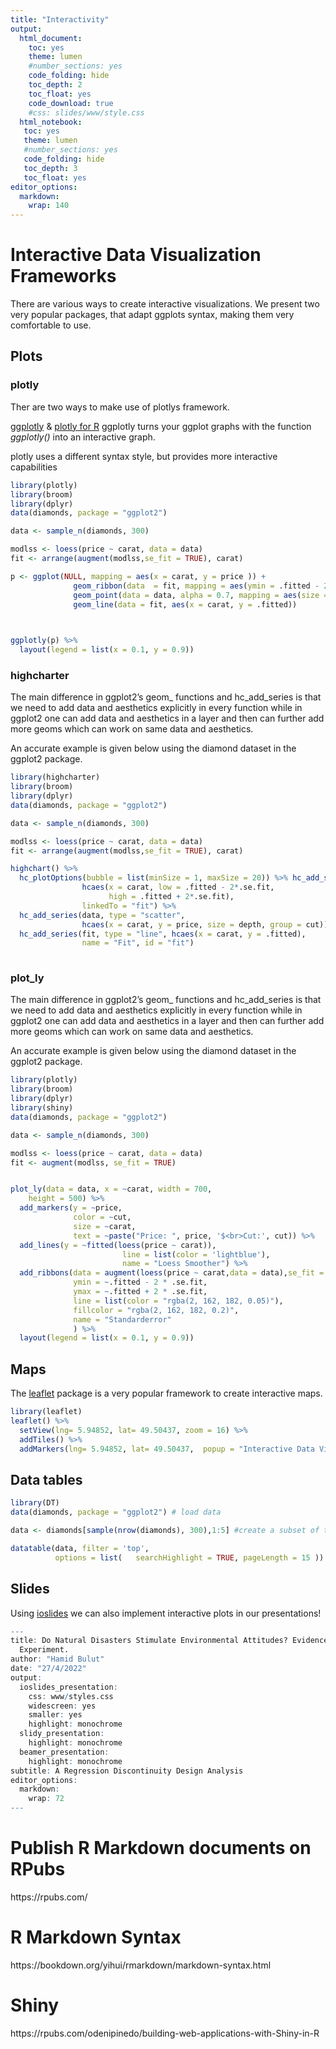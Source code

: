 ```yaml
---
title: "Interactivity"
output:
  html_document:
    toc: yes
    theme: lumen 
    #number_sections: yes
    code_folding: hide
    toc_depth: 2
    toc_float: yes
    code_download: true
    #css: slides/www/style.css
  html_notebook:
   toc: yes
   theme: lumen 
   #number_sections: yes
   code_folding: hide
   toc_depth: 3
   toc_float: yes
editor_options:
  markdown:
    wrap: 140
---
```



# Interactive Data Visualization Frameworks
There are various ways to create interactive visualizations. We present two very popular packages, that adapt ggplots syntax, making them very comfortable to use. 

## Plots {.tabset .tabset-pills}
### plotly

Ther are two ways to make use of plotlys framework.  

[ggplotly](https://plotly.com/ggplot2/) & [plotly for R](https://plotly.com/r/)
ggplotly turns your ggplot graphs with the function *ggplotly()* into an interactive graph. 

plotly uses a different syntax style, but provides more interactive capabilities

```r
library(plotly)
library(broom)
library(dplyr)
data(diamonds, package = "ggplot2")

data <- sample_n(diamonds, 300)

modlss <- loess(price ~ carat, data = data)
fit <- arrange(augment(modlss,se_fit = TRUE), carat)

p <- ggplot(NULL, mapping = aes(x = carat, y = price )) +
              geom_ribbon(data  = fit, mapping = aes(ymin = .fitted - 2*.se.fit, ymax = .fitted + 2*.se.fit), fill = "grey70")+
              geom_point(data = data, alpha = 0.7, mapping = aes(size = depth, group = cut, color = cut)) +
              geom_line(data = fit, aes(x = carat, y = .fitted)) 
  


ggplotly(p) %>%
  layout(legend = list(x = 0.1, y = 0.9))
```

 
### highcharter 

The main difference in ggplot2's geom_ functions and hc_add_series is that we need to add data and aesthetics explicitly in every function while in ggplot2 one can add data and aesthetics in a layer and then can further add more geoms which can work on same data and aesthetics.

An accurate example is given below using the diamond dataset in the ggplot2 package.

```r
library(highcharter)
library(broom)
library(dplyr)
data(diamonds, package = "ggplot2")

data <- sample_n(diamonds, 300)

modlss <- loess(price ~ carat, data = data)
fit <- arrange(augment(modlss,se_fit = TRUE), carat)

highchart() %>%
  hc_plotOptions(bubble = list(minSize = 1, maxSize = 20)) %>% hc_add_series(fit, type = "arearange",
                hcaes(x = carat, low = .fitted - 2*.se.fit,
                      high = .fitted + 2*.se.fit),
                linkedTo = "fit") %>%
  hc_add_series(data, type = "scatter",
                hcaes(x = carat, y = price, size = depth, group = cut)) %>%
  hc_add_series(fit, type = "line", hcaes(x = carat, y = .fitted),
                name = "Fit", id = "fit")
 
```

### plot_ly 

The main difference in ggplot2's geom_ functions and hc_add_series is that we need to add data and aesthetics explicitly in every function while in ggplot2 one can add data and aesthetics in a layer and then can further add more geoms which can work on same data and aesthetics.

An accurate example is given below using the diamond dataset in the ggplot2 package.

```r
library(plotly)
library(broom)
library(dplyr)
library(shiny)
data(diamonds, package = "ggplot2")

data <- sample_n(diamonds, 300)

modlss <- loess(price ~ carat, data = data)
fit <- augment(modlss, se_fit = TRUE)


plot_ly(data = data, x = ~carat, width = 700,
    height = 500) %>% 
  add_markers(y = ~price, 
              color = ~cut, 
              size = ~carat, 
              text = ~paste("Price: ", price, '$<br>Cut:', cut)) %>%
  add_lines(y = ~fitted(loess(price ~ carat)),
                         line = list(color = 'lightblue'),
                         name = "Loess Smoother") %>%
  add_ribbons(data = augment(loess(price ~ carat,data = data),se_fit = TRUE), 
              ymin = ~.fitted - 2 * .se.fit,
              ymax = ~.fitted + 2 * .se.fit,
              line = list(color = "rgba(2, 162, 182, 0.05)"),
              fillcolor = "rgba(2, 162, 182, 0.2)",
              name = "Standarderror"
              ) %>%
  layout(legend = list(x = 0.1, y = 0.9))

```

## Maps

The [leaflet](https://rstudio.github.io/leaflet/) package is a very popular framework to create interactive maps.  

```r
library(leaflet)
leaflet() %>%
  setView(lng= 5.94852, lat= 49.50437, zoom = 16) %>% 
  addTiles() %>%
  addMarkers(lng= 5.94852, lat= 49.50437,  popup = "Interactive Data Viz Course") 
```



## Data tables



```r
library(DT)
data(diamonds, package = "ggplot2") # load data 

data <- diamonds[sample(nrow(diamonds), 300),1:5] #create a subset of the dataset

datatable(data, filter = 'top',  
          options = list(   searchHighlight = TRUE, pageLength = 15 ))

```
## Slides 

Using [ioslides](https://bookdown.org/yihui/rmarkdown/ioslides-presentation.html) we can also implement interactive plots in our presentations! 

```r
---
title: Do Natural Disasters Stimulate Environmental Attitudes? Evidence from a Natural
  Experiment.
author: "Hamid Bulut"
date: "27/4/2022"
output:
  ioslides_presentation:
    css: www/styles.css
    widescreen: yes
    smaller: yes
    highlight: monochrome
  slidy_presentation:
    highlight: monochrome
  beamer_presentation:
    highlight: monochrome
subtitle: A Regression Discontinuity Design Analysis
editor_options:
  markdown:
    wrap: 72
---
```




# Publish R Markdown documents on RPubs

https://rpubs.com/

# R Markdown Syntax

https://bookdown.org/yihui/rmarkdown/markdown-syntax.html


# Shiny

https://rpubs.com/odenipinedo/building-web-applications-with-Shiny-in-R


